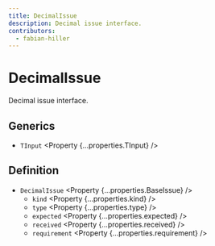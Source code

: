 ```yaml
---
title: DecimalIssue
description: Decimal issue interface.
contributors:
  - fabian-hiller
---
```



# DecimalIssue

Decimal issue interface.

## Generics

- `TInput` <Property {...properties.TInput} />

## Definition

- `DecimalIssue` <Property {...properties.BaseIssue} />
  - `kind` <Property {...properties.kind} />
  - `type` <Property {...properties.type} />
  - `expected` <Property {...properties.expected} />
  - `received` <Property {...properties.received} />
  - `requirement` <Property {...properties.requirement} />
